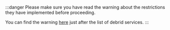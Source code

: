 :::danger
Please make sure you have read the warning about the restrictions they have implemented before proceeding.

You can find the warning [here](/stremio/setup#which-debrid-service-do-i-use) just after the list of debrid services. 
:::